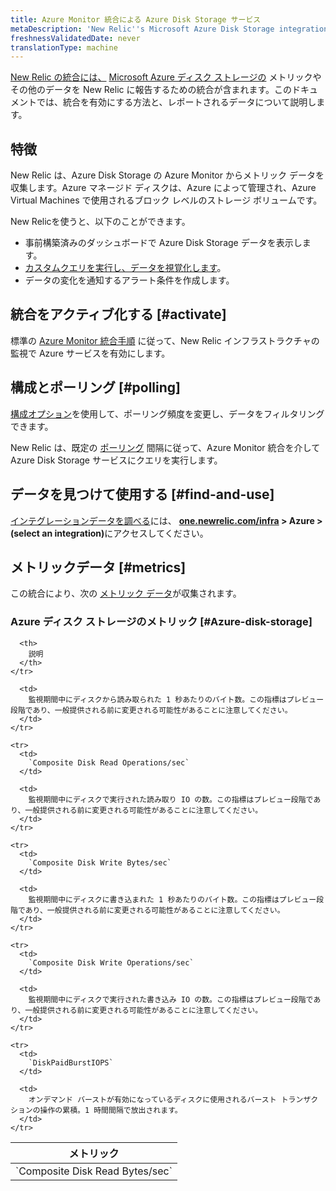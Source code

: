 ```yaml
---
title: Azure Monitor 統合による Azure Disk Storage サービス
metaDescription: 'New Relic''s Microsoft Azure Disk Storage integration: what data it reports and how to enable it.'
freshnessValidatedDate: never
translationType: machine
---
```


[New Relic の統合には、](/docs/infrastructure/integrations-getting-started/getting-started/introduction-infrastructure-integrations) [Microsoft Azure ディスク ストレージの](https://azure.microsoft.com/en-us/products/storage/disks/) メトリックやその他のデータを New Relic に報告するための統合が含まれます。このドキュメントでは、統合を有効にする方法と、レポートされるデータについて説明します。

## 特徴

New Relic は、Azure Disk Storage の Azure Monitor からメトリック データを収集します。Azure マネージド ディスクは、Azure によって管理され、Azure Virtual Machines で使用されるブロック レベルのストレージ ボリュームです。

New Relicを使うと、以下のことができます。

* 事前構築済みのダッシュボードで Azure Disk Storage データを表示します。
* [カスタムクエリを実行し、データを視覚化します](/docs/infrastructure/integrations-getting-started/getting-started/use-integration-data-new-relic-insights)。
* データの変化を通知するアラート条件を作成します。

## 統合をアクティブ化する [#activate]

標準の [Azure Monitor 統合手順](/docs/infrastructure/microsoft-azure-integrations/azure-integrations-list/azure-monitor) に従って、New Relic インフラストラクチャの監視で Azure サービスを有効にします。

## 構成とポーリング [#polling]

[構成オプション](/docs/infrastructure/microsoft-azure-integrations/azure-integrations-list/azure-monitor/#settings)を使用して、ポーリング頻度を変更し、データをフィルタリングできます。

New Relic は、既定の [ポーリング](/docs/infrastructure/microsoft-azure-integrations/azure-integrations-list/azure-monitor/#settings) 間隔に従って、Azure Monitor 統合を介して Azure Disk Storage サービスにクエリを実行します。

## データを見つけて使用する [#find-and-use]

[インテグレーションデータを調べる](/docs/infrastructure/integrations/find-use-infrastructure-integration-data)には、 <DNT>**[one.newrelic.com/infra](https://one.newrelic.com/infra) > Azure > (select an integration)**</DNT>にアクセスしてください。

## メトリックデータ [#metrics]

この統合により、次の [メトリック データ](/docs/infrastructure/integrations-getting-started/getting-started/understand-integration-data-data-types#metric)が収集されます。

### Azure ディスク ストレージのメトリック [#Azure-disk-storage]

<table>
  <thead>
    <tr>
      <th style={{ width: "300px" }}>
        メトリック
      </th>

      <th>
        説明
      </th>
    </tr>
  </thead>

  <tbody>
    <tr>
      <td>
        `Composite Disk Read Bytes/sec`
      </td>

      <td>
        監視期間中にディスクから読み取られた 1 秒あたりのバイト数。この指標はプレビュー段階であり、一般提供される前に変更される可能性があることに注意してください。
      </td>
    </tr>

    <tr>
      <td>
        `Composite Disk Read Operations/sec`
      </td>

      <td>
        監視期間中にディスクで実行された読み取り IO の数。この指標はプレビュー段階であり、一般提供される前に変更される可能性があることに注意してください。
      </td>
    </tr>

    <tr>
      <td>
        `Composite Disk Write Bytes/sec`
      </td>

      <td>
        監視期間中にディスクに書き込まれた 1 秒あたりのバイト数。この指標はプレビュー段階であり、一般提供される前に変更される可能性があることに注意してください。
      </td>
    </tr>

    <tr>
      <td>
        `Composite Disk Write Operations/sec`
      </td>

      <td>
        監視期間中にディスクで実行された書き込み IO の数。この指標はプレビュー段階であり、一般提供される前に変更される可能性があることに注意してください。
      </td>
    </tr>

    <tr>
      <td>
        `DiskPaidBurstIOPS`
      </td>

      <td>
        オンデマンド バーストが有効になっているディスクに使用されるバースト トランザクションの操作の累積。1 時間間隔で放出されます。
      </td>
    </tr>
  </tbody>
</table>